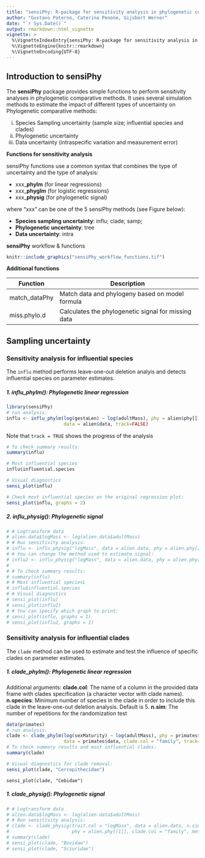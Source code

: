 ```yaml
---
title: "sensiPhy: R-package for sensitivity analysis in phylogenetic comparative methods."
author: "Gustavo Paterno, Caterina Penone, Gijsbert Werner"
date: "`r Sys.Date()`"
output: rmarkdown::html_vignette
vignette: >
  %\VignetteIndexEntry{sensiPhy: R-package for sensitivity analysis in phylogenetic comparative methods}
  %\VignetteEngine{knitr::rmarkdown}
  %\VignetteEncoding{UTF-8}
---
```


## Introduction to sensiPhy
The **sensiPhy** package provides simple functions to perform sensitivity analyses in phylogenetic comparative methods. It uses several simulation methods to estimate the impact of different types of uncertainty on Phylogenetic comparative methods:

(i) Species Sampling uncertainty (sample size; influential species and clades)
(ii) Phylogenetic uncertainty
(iii) Data uncertainty (intraspecific variation and measurement error)

**Functions for sensitivity analysis**

sensiPhy functions use a common syntax that combines the type of uncertainty and the type of analysis:

- xxx_**phylm** (for linear regressions)
- xxx_**phyglm** (for logistic regressions)
- xxx_**physig** (for phylogenetic signal)

where "xxx" can be one of the 5 sensiPhy methods (see Figure below):

- **Species sampling uncertainty**: influ; clade; samp;
- **Phylogenetic uncertainty**: tree
- **Data uncertainty**: intra

**sensiPhy** workflow & functions


```r
knitr::include_graphics("sensiPhy_workflow_functions.tif")
```

**Additional functions**

| Function      | Description                                         |
|---------------|-----------------------------------------------------|
| match_dataPhy | Match data and phylogeny based on model formula     |
| miss.phylo.d  | Calculates the phylogenetic signal for missing data |




## **Sampling uncertainty**
### Sensitivity analysis for influential species

The `influ` method performs leave-one-out deletion analyis and detects influential species on parameter estimates.

##### *1. influ_phylm(): Phylogenetic linear regression*

```r
library(sensiPhy)
# run analysis:
influ <- influ_phylm(log(gestaLen) ~ log(adultMass), phy = alien$phy[[1]], 
                     data = alien$data, track=FALSE)
```
Note that `track = TRUE` shows the progress of the analysis

```r
# To check summary results:
summary(influ)

# Most influential species
influ$influential.species

# Visual diagnostics
sensi_plot(influ)

# Check most influential species on the original regression plot:
sensi_plot(influ, graphs = 2)
```

##### *2. influ_physig(): Phylogenetic signal*

```r
# # Logtransform data
# alien.data$logMass <- log(alien.data$adultMass) 
# # Run sensitivity analysis:
# influ <- influ_physig("logMass", data = alien.data, phy = alien.phy[[1]], track=FALSE)
# # You can change the method used to estimate signal:
# influ2 <- influ_physig("logMass", data = alien.data, phy = alien.phy[[1]], method = "lambda", track=FALSE)
# 
# # To check summary results:
# summary(influ)
# # Most influential speciesL
# influ$influential.species
# # Visual diagnostics
# sensi_plot(influ)
# sensi_plot(influ2)
# # You can specify which graph to print: 
# sensi_plot(influ, graphs = 1)
# sensi_plot(influ2, graphs = 1)
```

### Sensitivity analysis for influential clades

The `clade` method can be used to estimate and test the influence of specific clades on parameter estimates.

##### *1. clade_phylm(): Phylogenetic linear regression*
Additional arguments:
**clade.col**: The name of a column in the provided data frame with clades specification (a character vector with clade names).
**n.species**: Minimum number of species in the clade in order to include this clade in the leave-one-out deletion analysis. Default is 5.
**n.sim**: The number of repetitions for the randomization test

```r
data(primates)
# run analysis:
clade <- clade_phylm(log(sexMaturity) ~ log(adultMass), phy = primates$phy[[1]],
                     data = primates$data, clade.col = "family", track=FALSE)
# To check summary results and most influential clades:
summary(clade)
```


```r
# Visual diagnostics for clade removal:
sensi_plot(clade, "Cercopithecidae")
```

```
sensi_plot(clade, "Cebidae")
```

##### *1. clade_physig(): Phylogenetic signal*
```r
# # Logtransform data
# alien.data$logMass <- log(alien.data$adultMass) 
# # Run sensitivity analysis:
# clade <- clade_physig(trait.col = "logMass", data = alien.data, n.sim = 100,
#                       phy = alien.phy[[1]], clade.col = "family", method = "K", track=FALSE)
# summary(clade)
# sensi_plot(clade, "Bovidae")
# sensi_plot(clade, "Sciuridae")
```